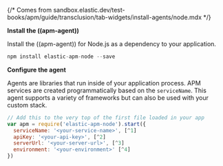 {/* Comes from sandbox.elastic.dev/test-books/apm/guide/transclusion/tab-widgets/install-agents/node.mdx */}

**Install the ((apm-agent))**

Install the ((apm-agent)) for Node.js as a dependency to your application.

```js
npm install elastic-apm-node --save
```

**Configure the agent**

Agents are libraries that run inside of your application process. APM services are created programmatically based on the `serviceName`.
This agent supports a variety of frameworks but can also be used with your custom stack.

```js
// Add this to the very top of the first file loaded in your app
var apm = require('elastic-apm-node').start({
  serviceName: '<your-service-name>', [^1]
  apiKey: '<your-api-key>', [^2]
  serverUrl: '<your-server-url>', [^3]
  environment: '<your-environment>' [^4]
})
```
[^1]: The service name is the primary filter in the APM UI and is used to group errors and trace data together. Allowed characters are a-z, A-Z, 0-9, -, _, and space. Overrides the service name in package.json.
[^2]: Used to ensure that only your agents can send data to your project.
[^3]: Set the custom APM Server URL (default: http://localhost:8200). The URL must be fully qualified, including protocol (http or https) and port.
[^4]: The name of the environment this service is deployed in, for example, "production" or "staging". Environments allow you to easily filter data on a global level in the APM UI. It's important to be consistent when naming environments across agents.
